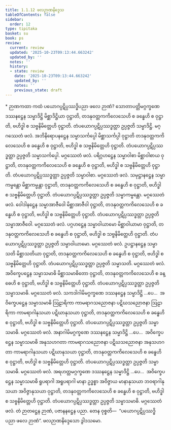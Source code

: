 ```yaml
---
title: 1.1.12 ဖလဉာဏနိဒ္ဒေသ
tableOfContents: false
sidebar:
  order: 12
type: tipitaka
basket: su
book: ps
review:
  current: review
  updated: '2025-10-23T09:13:44.663242'
  updated_by: ''
  notes: ''
  history:
  - state: review
    date: '2025-10-23T09:13:44.663242'
    updated_by: ''
    notes: ''
    previous_state: draft
---
```



<ReviewStatus review={frontmatter.review} showDetails={true} />

<HypothesisAnnotation frontmatter={frontmatter} />

<DynamicBreadcrumb />

<Paragraph type="center" book="ps">
* ဉာဏကထာ
</Paragraph>


<Division number="63" book="ps" e="ch" v="26" p="4">

<Paragraph number="449" book="ps">
ကထံ ပယောဂပ္ပဋိပ္ပဿဒ္ဓိပညာ ဖလေ ဉာဏံ? သောတာပတ္တိမဂ္ဂက္ခဏေ ဒဿနဋ္ဌေန သမ္မာဒိဋ္ဌိ မိစ္ဆာဒိဋ္ဌိယာ ဝုဋ္ဌာတိ, တဒနုဝတ္တကကိလေသေဟိ စ ခန္ဓေဟိ စ ဝုဋ္ဌာတိ, ဗဟိဒ္ဓါ စ သဗ္ဗနိမိတ္တေဟိ ဝုဋ္ဌာတိ. တံပယောဂပ္ပဋိပ္ပဿဒ္ဓတ္တာ ဥပ္ပဇ္ဇတိ သမ္မာဒိဋ္ဌိ. မဂ္ဂဿေတံ ဖလံ.
</Paragraph>

<Paragraph number="450" book="ps">
အဘိနိရောပနဋ္ဌေန သမ္မာသင်္ကပ္ပေါ မိစ္ဆာသင်္ကပ္ပါ ဝုဋ္ဌာတိ တဒနုဝတ္တကကိလေသေဟိ စ ခန္ဓေဟိ စ ဝုဋ္ဌာတိ, ဗဟိဒ္ဓါ စ သဗ္ဗနိမိတ္တေဟိ ဝုဋ္ဌာတိ. တံပယောဂပ္ပဋိပ္ပဿဒ္ဓတ္တာ ဥပ္ပဇ္ဇတိ သမ္မာသင်္ကပ္ပေါ. မဂ္ဂဿေတံ ဖလံ.
</Paragraph>

<Paragraph number="451" book="ps">
ပရိဂ္ဂဟဋ္ဌေန သမ္မာဝါစာ မိစ္ဆာဝါစာယ ဝုဋ္ဌာတိ, တဒနုဝတ္တကကိလေသေဟိ စ ခန္ဓေဟိ စ ဝုဋ္ဌာတိ, ဗဟိဒ္ဓါ စ သဗ္ဗနိမိတ္တေဟိ ဝုဋ္ဌာတိ. တံပယောဂပ္ပဋိပ္ပဿဒ္ဓတ္တာ ဥပ္ပဇ္ဇတိ သမ္မာဝါစာ. မဂ္ဂဿေတံ ဖလံ.
</Paragraph>

<Paragraph number="452" book="ps">
သမုဋ္ဌာနဋ္ဌေန သမ္မာကမ္မန္တော မိစ္ဆာကမ္မန္တာ ဝုဋ္ဌာတိ, တဒနုဝတ္တကကိလေသေဟိ စ ခန္ဓေဟိ စ ဝုဋ္ဌာတိ, ဗဟိဒ္ဓါ စ သဗ္ဗနိမိတ္တေဟိ ဝုဋ္ဌာတိ. တံပယောဂပ္ပဋိပ္ပဿဒ္ဓတ္တာ ဥပ္ပဇ္ဇတိ သမ္မာကမ္မန္တော. မဂ္ဂဿေတံ ဖလံ.
</Paragraph>

<Paragraph number="453" book="ps">
ဝေါဒါနဋ္ဌေန သမ္မာအာဇီဝေါ မိစ္ဆာအာဇီဝါ ဝုဋ္ဌာတိ, တဒနုဝတ္တကကိလေသေဟိ စ ခန္ဓေဟိ စ ဝုဋ္ဌာတိ, ဗဟိဒ္ဓါ စ သဗ္ဗနိမိတ္တေဟိ ဝုဋ္ဌာတိ. တံပယောဂပ္ပဋိပ္ပဿဒ္ဓတ္တာ ဥပ္ပဇ္ဇတိ သမ္မာအာဇီဝေါ. မဂ္ဂဿေတံ ဖလံ.
</Paragraph>

<Paragraph number="454" book="ps">
ပဂ္ဂဟဋ္ဌေန သမ္မာဝါယာမော မိစ္ဆာဝါယာမာ ဝုဋ္ဌာတိ, တဒနုဝတ္တကကိလေသေဟိ စ ခန္ဓေဟိ စ ဝုဋ္ဌာတိ, ဗဟိဒ္ဓါ စ သဗ္ဗနိမိတ္တေဟိ ဝုဋ္ဌာတိ. တံပယောဂပ္ပဋိပ္ပဿဒ္ဓတ္တာ ဥပ္ပဇ္ဇတိ သမ္မာဝါယာမော. မဂ္ဂဿေတံ ဖလံ.
</Paragraph>

<Paragraph number="455" book="ps">
ဥပဋ္ဌာနဋ္ဌေန သမ္မာသတိ မိစ္ဆာသတိယာ ဝုဋ္ဌာတိ, တဒနုဝတ္တကကိလေသေဟိ စ ခန္ဓေဟိ စ ဝုဋ္ဌာတိ, ဗဟိဒ္ဓါ စ သဗ္ဗနိမိတ္တေဟိ ဝုဋ္ဌာတိ. တံပယောဂပ္ပဋိပ္ပဿဒ္ဓတ္တာ ဥပ္ပဇ္ဇတိ သမ္မာသတိ. မဂ္ဂဿေတံ ဖလံ.
</Paragraph>

<Paragraph number="456" book="ps">
အဝိက္ခေပဋ္ဌေန သမ္မာသမာဓိ မိစ္ဆာသမာဓိတော ဝုဋ္ဌာတိ, တဒနုဝတ္တကကိလေသေဟိ စ ခန္ဓေဟိ စ ဝုဋ္ဌာတိ, ဗဟိဒ္ဓါ စ သဗ္ဗနိမိတ္တေဟိ ဝုဋ္ဌာတိ. တံပယောဂပ္ပဋိပ္ပဿဒ္ဓတ္တာ ဥပ္ပဇ္ဇတိ သမ္မာသမာဓိ. မဂ္ဂဿေတံ ဖလံ.
</Paragraph>

<Paragraph number="457" book="ps">
သကဒါဂါမိမဂ္ဂက္ခဏေ ဒဿနဋ္ဌေန သမ္မာဒိဋ္ဌိ …ပေ…  အဝိက္ခေပဋ္ဌေန သမ္မာသမာဓိ ဩဠာရိကာ ကာမရာဂသညောဇနာ ပဋိဃသညောဇနာ ဩဠာရိကာ ကာမရာဂါနုသယာ ပဋိဃာနုသယာ ဝုဋ္ဌာတိ, တဒနုဝတ္တကကိလေသေဟိ စ ခန္ဓေဟိ စ ဝုဋ္ဌာတိ, ဗဟိဒ္ဓါ စ သဗ္ဗနိမိတ္တေဟိ ဝုဋ္ဌာတိ. တံပယောဂပ္ပဋိပ္ပဿဒ္ဓတ္တာ ဥပ္ပဇ္ဇတိ သမ္မာသမာဓိ. မဂ္ဂဿေတံ ဖလံ.
</Paragraph>

<Paragraph number="458" book="ps">
အနာဂါမိမဂ္ဂက္ခဏေ ဒဿနဋ္ဌေန သမ္မာဒိဋ္ဌိ …ပေ…  အဝိက္ခေပဋ္ဌေန သမ္မာသမာဓိ အနုသဟဂတာ ကာမရာဂသညောဇနာ ပဋိဃသညောဇနာ အနုသဟဂတာ ကာမရာဂါနုသယာ ပဋိဃာနုသယာ ဝုဋ္ဌာတိ, တဒနုဝတ္တကကိလေသေဟိ စ ခန္ဓေဟိ စ ဝုဋ္ဌာတိ, ဗဟိဒ္ဓါ စ သဗ္ဗနိမိတ္တေဟိ ဝုဋ္ဌာတိ. တံပယောဂပ္ပဋိပ္ပဿဒ္ဓတ္တာ ဥပ္ပဇ္ဇတိ သမ္မာသမာဓိ. မဂ္ဂဿေတံ ဖလံ.
</Paragraph>

<Paragraph number="459" book="ps">
အရဟတ္တမဂ္ဂက္ခဏေ ဒဿနဋ္ဌေန သမ္မာဒိဋ္ဌိ …ပေ…  အဝိက္ခေပဋ္ဌေန သမ္မာသမာဓိ ရူပရာဂါ အရူပရာဂါ မာနာ ဥဒ္ဓစ္စာ အဝိဇ္ဇာယ မာနာနုသယာ ဘဝရာဂါနုသယာ အဝိဇ္ဇာနုသယာ ဝုဋ္ဌာတိ, တဒနုဝတ္တကကိလေသေဟိ စ ခန္ဓေဟိ စ ဝုဋ္ဌာတိ, ဗဟိဒ္ဓါ စ သဗ္ဗနိမိတ္တေဟိ ဝုဋ္ဌာတိ. တံပယောဂပ္ပဋိပ္ပဿဒ္ဓတ္တာ ဥပ္ပဇ္ဇတိ သမ္မာသမာဓိ. မဂ္ဂဿေတံ ဖလံ. တံ ဉာတဋ္ဌေန ဉာဏံ, ပဇာနနဋ္ဌေန ပညာ. တေန ဝုစ္စတိ—  “ပယောဂပ္ပဋိပ္ပဿဒ္ဓိပညာ ဖလေ ဉာဏံ”.

</Paragraph>
</Division>

<Paragraph number="460" type="center" book="ps">
ဖလဉာဏနိဒ္ဒေသော ဒွါဒသမော.
</Paragraph>